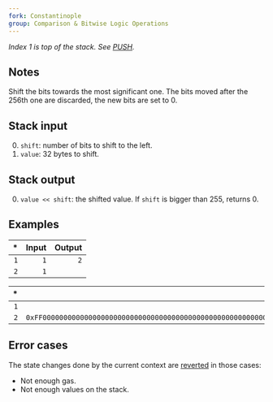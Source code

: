 ```yaml
---
fork: Constantinople
group: Comparison & Bitwise Logic Operations
---
```


*Index 1 is top of the stack. See [PUSH](/#60).*

## Notes

Shift the bits towards the most significant one. The bits moved after the 256th one are discarded, the new bits are set to 0.

## Stack input

0. `shift`: number of bits to shift to the left.
1. `value`: 32 bytes to shift.

## Stack output

0. `value << shift`: the shifted value. If `shift` is bigger than 255, returns 0.

## Examples

| * | Input | Output |
|--:|------:|-------:|
| `1` | `1` | `2` |
| `2` | `1` | |

| * | Input | Output |
|--:|------:|-------:|
| `1` | `4` | `0xF000000000000000000000000000000000000000000000000000000000000000` |
| `2` | `0xFF00000000000000000000000000000000000000000000000000000000000000` | |

## Error cases

The state changes done by the current context are [reverted](#FD) in those cases:
- Not enough gas.
- Not enough values on the stack.
